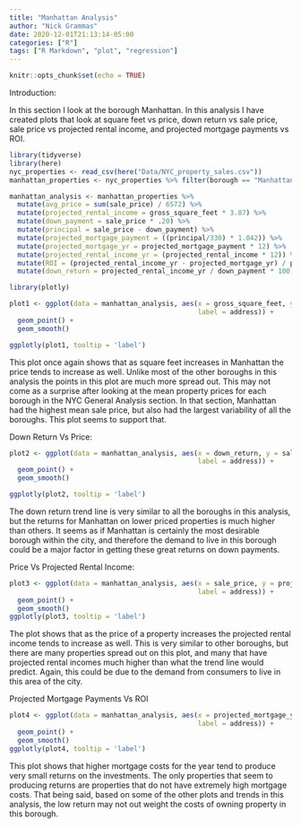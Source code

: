 ```yaml
---
title: "Manhattan Analysis"
author: "Nick Grammas"
date: 2020-12-01T21:13:14-05:00
categories: ["R"]
tags: ["R Markdown", "plot", "regression"]
---
```


```r
knitr::opts_chunk$set(echo = TRUE)
```

Introduction:

In this section I look at the borough Manhattan. In this analysis I have created plots that look at square feet vs price, down return vs sale price, sale price vs projected rental income, and projected mortgage payments vs ROI.

```r
library(tidyverse)
library(here)
nyc_properties <- read_csv(here("Data/NYC_property_sales.csv"))
manhattan_properties <- nyc_properties %>% filter(borough == "Manhattan")
```
```r
manhattan_analysis <- manhattan_properties %>%
  mutate(avg_price = sum(sale_price) / 6572) %>%
  mutate(projected_rental_income = gross_square_feet * 3.87) %>%
  mutate(down_payment = sale_price * .20) %>%
  mutate(principal = sale_price - down_payment) %>%
  mutate(projected_mortgage_payment = ((principal/330) * 1.042)) %>%
  mutate(projected_mortgage_yr = projected_mortgage_payment * 12) %>%
  mutate(projected_rental_income_yr = (projected_rental_income * 12)) %>%
  mutate(ROI = (projected_rental_income_yr - projected_mortgage_yr) / projected_mortgage_yr) %>%
  mutate(down_return = projected_rental_income_yr / down_payment * 100)
```
```r
library(plotly)
```
```r
plot1 <- ggplot(data = manhattan_analysis, aes(x = gross_square_feet, y = sale_price, 
                                               label = address)) +
  geom_point() +
  geom_smooth()

ggplotly(plot1, tooltip = 'label')
```

This plot once again shows that as square feet increases in Manhattan the price tends to increase as well. Unlike most of the other boroughs in this analysis the points in this plot are much more spread out. This may not come as a surprise after looking at the mean property prices for each borough in the NYC General Analysis section. In that section, Manhattan had the highest mean sale price, but also had the largest variability of all the boroughs. This plot seems to support that. 

Down Return Vs Price:

```r
plot2 <- ggplot(data = manhattan_analysis, aes(x = down_return, y = sale_price, 
                                               label = address)) +
  geom_point() +
  geom_smooth()

ggplotly(plot2, tooltip = 'label')
```

The down return trend line is very similar to all the boroughs in this analysis, but the returns for Manhattan on lower priced properties is much higher than others. It seems as if Manhattan is certainly the most desirable borough within the city, and therefore the demand to live in this borough could be a major factor in getting these great returns on down payments. 

Price Vs Projected Rental Income:

```r
plot3 <- ggplot(data = manhattan_analysis, aes(x = sale_price, y = projected_rental_income_yr, 
                                               label = address)) +
  geom_point() +
  geom_smooth()
ggplotly(plot3, tooltip = 'label')
```

The plot shows that as the price of a property increases the projected rental income tends to increase as well. This is very similar to other boroughs, but there are many properties spread out on this plot, and many that have projected rental incomes much higher than what the trend line would predict. Again, this could be due to the demand from consumers to live in this area of the city. 

Projected Mortgage Payments Vs ROI

```r
plot4 <- ggplot(data = manhattan_analysis, aes(x = projected_mortgage_yr, y = ROI, 
                                               label = address)) +
  geom_point() +
  geom_smooth()
ggplotly(plot4, tooltip = 'label') 
```

This plot shows that higher mortgage costs for the year tend to produce very small returns on the investments. The only properties that seem to producing returns are properties that do not have extremely high mortgage costs. That being said, based on some of the other plots and trends in this analysis, the low return may not out weight the costs of owning property in this borough. 

